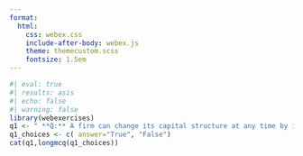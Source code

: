 ```yaml
---
format:
  html:
    css: webex.css
    include-after-body: webex.js
    theme: themecustom.scss
    fontsize: 1.5em
---
```

```r
#| eval: true
#| results: asis
#| echo: false
#| warning: false
library(webexercises)
q1 <- " **Q:** A firm can change its capital structure at any time by issuing new securities and using the funds to pay its existing investors."
q1_choices <- c( answer="True", "False")
cat(q1,longmcq(q1_choices))
```
